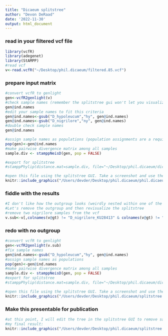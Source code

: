 ```yaml
---
title: "Dicaeum splitstree"
author: "Devon DeRaad"
date: '2022-11-30'
output: html_document
---
```


### read in your filtered vcf file
```r
library(vcfR)
library(adegenet)
library(StAMPP)
#read vcf
v<-read.vcfR("~/Desktop/phil.dicaeum/filtered.85.vcf")
```

### prepare input matrix
```r
#convert vcfR to genlight
gen<-vcfR2genlight(v)
#check sample names (remember the splitstree gui won't let you visualize more than 10 characters in a sample name, and all sample names must be unique)
gen@ind.names
#edit your sample names to fit this criteria
gen@ind.names<-gsub("D_hypoleucum","hy", gen@ind.names)
gen@ind.names<-gsub("D_nigrilore","ny", gen@ind.names)
#double check sample names
gen@ind.names

#assign sample names as populations (population assignments are a requirement for the stampp functions, but can be arbitrary here because we want a pairwise divergence matrix among all samples, not samples assigned populations)
pop(gen)<-gen@ind.names
#make pairwise divergence matrix among all samples
sample.div <- stamppNeisD(gen, pop = FALSE)

#export for splitstree
#stamppPhylip(distance.mat=sample.div, file="~/Desktop/phil.dicaeum/dicaeum.85.filtered.splits.txt")

#open this file using the splitstree GUI. Take a screenshot and use the knitr function 'include_graphics' to show the resulting tree in this document alongside the code used to generate it:
knitr::include_graphics("/Users/devder/Desktop/phil.dicaeum/phil.dicaeum.initial.splitstree.png")
```

### fiddle with the results
```r
#I don't like how the outgroup looks (weirdly nested within one of the clades on a super long branch)
#Let's remove the outgroup and then revisualize the splitstree
#remove two nigrilore samples from the vcf
v.sub<-v[,colnames(v@gt) != "D_nigrilore_KU28413" & colnames(v@gt) != "D_nigrilore_KU28414"]
```

### redo with no outgroup
```r
#convert vcfR to genlight
gen<-vcfR2genlight(v.sub)
#fix sample names
gen@ind.names<-gsub("D_hypoleucum","hy", gen@ind.names)
#assign sample names as populations
pop(gen)<-gen@ind.names
#make pairwise divergence matrix among all samples
sample.div <- stamppNeisD(gen, pop = FALSE)
#export for splitstree
#stamppPhylip(distance.mat=sample.div, file="~/Desktop/phil.dicaeum/dicaeum.85.nooutgroup.filtered.splits.txt")

#open this file using the splitstree GUI. Take a screenshot and use the knitr function 'include_graphics' to show the resulting tree in this document alongside the code used to generate it:
knitr::include_graphics("/Users/devder/Desktop/phil.dicaeum/splitstree.nooutgroup.png")
```

### Make this presentable for publication
```r
#at this point, I will edit the tree in the splitstree GUI to remove sample names and add dots on the end of each branch, which can be color-coded according to sample locality, giving me a nice, publication quality product
#my final result:
knitr::include_graphics("/Users/devder/Desktop/phil.dicaeum/splitstree.png")
```


